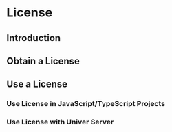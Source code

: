 # License

## Introduction

## Obtain a License

## Use a License

### Use License in JavaScript/TypeScript Projects

### Use License with Univer Server